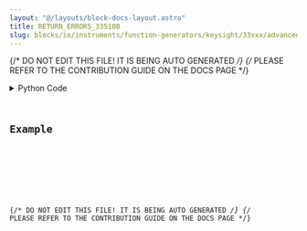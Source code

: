 ```yaml
---
layout: "@/layouts/block-docs-layout.astro"
title: RETURN_ERRORS_33510B
slug: blocks/io/instruments/function-generators/keysight/33xxx/advanced/return-errors-33510b
---
```


{/* DO NOT EDIT THIS FILE! IT IS BEING AUTO GENERATED */}
{/* PLEASE REFER TO THE CONTRIBUTION GUIDE ON THE DOCS PAGE */}


<PythonDocsDisplay docstring={docstring} />
<details>
<summary>Python Code</summary>



<Code code={pythonCode} lang="py" wrap theme="dracula" />

[Find this Flojoy Block on GitHub](https://github.com/flojoy-ai/blocks/blob/main/blocks/IO/INSTRUMENTS/FUNCTION_GENERATORS/KEYSIGHT/33XXX/ADVANCED/RETURN_ERRORS_33510B/RETURN_ERRORS_33510B.py)

</details>

## Example


<GetHelpWidget />


<AppDisplay app={app} blockName="RETURN_ERRORS_33510B" client:visible />


<Example />

{/* DO NOT EDIT THIS FILE! IT IS BEING AUTO GENERATED */}
{/* PLEASE REFER TO THE CONTRIBUTION GUIDE ON THE DOCS PAGE */}
